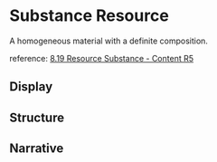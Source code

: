 

<Meta of={Stories}/>

# Substance Resource

A homogeneous material with a definite composition.

reference: [8.19 Resource Substance - Content R5](https://www.hl7.org/fhir/R5/substance.html)

## Display

<Canvas of={Stories.Display}/>

## Structure

<Canvas of={Stories.Structure}/>


## Narrative

<Canvas of={Stories.Narrative}/>
